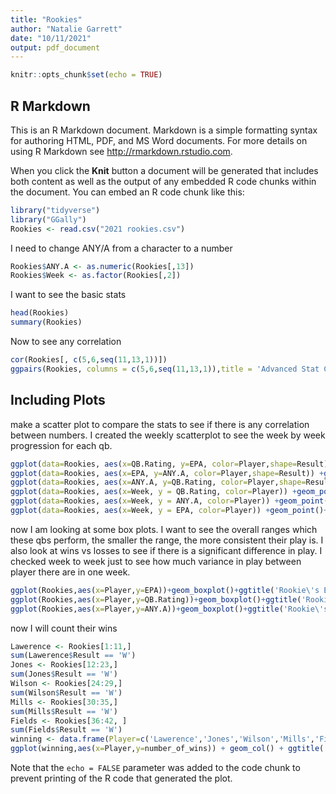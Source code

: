 ```yaml
---
title: "Rookies"
author: "Natalie Garrett"
date: "10/11/2021"
output: pdf_document
---
```


```r
knitr::opts_chunk$set(echo = TRUE)
```

## R Markdown

This is an R Markdown document. Markdown is a simple formatting syntax for authoring HTML, PDF, and MS Word documents. For more details on using R Markdown see <http://rmarkdown.rstudio.com>.

When you click the **Knit** button a document will be generated that includes both content as well as the output of any embedded R code chunks within the document. You can embed an R code chunk like this:

```r
library("tidyverse")
library("GGally")
Rookies <- read.csv("2021 rookies.csv")
```
I need to change ANY/A from a character to a number
```r
Rookies$ANY.A <- as.numeric(Rookies[,13])
Rookies$Week <- as.factor(Rookies[,2])
``` 
I want to see the basic stats
```r
head(Rookies)
summary(Rookies)
```
Now to see any correlation 
```r
cor(Rookies[, c(5,6,seq(11,13,1))])
ggpairs(Rookies, columns = c(5,6,seq(11,13,1)),title = 'Advanced Stat Correlation')
```
## Including Plots
make a scatter plot to compare the stats to see if there is any correlation between numbers. I created the weekly scatterplot to see the week by week progression for each qb. 

```r
ggplot(data=Rookies, aes(x=QB.Rating, y=EPA, color=Player,shape=Result)) +geom_point()+ ggtitle('EPA vs QBR')
ggplot(data=Rookies, aes(x=EPA, y=ANY.A, color=Player,shape=Result)) +geom_point()+ggtitle('ANY/A vs EPA')
ggplot(data=Rookies, aes(x=ANY.A, y=QB.Rating, color=Player,shape=Result)) +geom_point()+ggtitle('QBR vs ANY/A')
ggplot(data=Rookies, aes(x=Week, y = QB.Rating, color=Player)) +geom_point()+ggtitle('Rookie\'s QBR Weekly')
ggplot(data=Rookies, aes(x=Week, y = ANY.A, color=Player)) +geom_point()+ggtitle('Rookie\'s ANY.A Weekly')
ggplot(data=Rookies, aes(x=Week, y = EPA, color=Player)) +geom_point()+ggtitle('Rookie\'s EPA Weekly')
```
now I am looking at some box plots. I want to see the overall ranges which these qbs perform, the smaller the range, the more consistent their play is. I also look at wins vs losses to see if there is a significant difference in play. I checked week to week just to see how much variance in play between player there are in one week.

```r
ggplot(Rookies,aes(x=Player,y=EPA))+geom_boxplot()+ggtitle('Rookie\'s EPA')
ggplot(Rookies,aes(x=Player,y=QB.Rating))+geom_boxplot()+ggtitle('Rookie\'s QBR')
ggplot(Rookies,aes(x=Player,y=ANY.A))+geom_boxplot()+ggtitle('Rookie\'s ANY/A')
```
now I will count their wins
``` r
Lawerence <- Rookies[1:11,]
sum(Lawerence$Result == 'W')
Jones <- Rookies[12:23,]
sum(Jones$Result == 'W')
Wilson <- Rookies[24:29,]
sum(Wilson$Result == 'W')
Mills <- Rookies[30:35,]
sum(Mills$Result == 'W')
Fields <- Rookies[36:42, ]
sum(Fields$Result == 'W')
winning <- data.frame(Player=c('Lawerence','Jones','Wilson','Mills','Fields'),number_of_wins=c(2,8,2,0,2))
ggplot(winning,aes(x=Player,y=number_of_wins)) + geom_col() + ggtitle('Rookie Wins')
```

Note that the `echo = FALSE` parameter was added to the code chunk to prevent printing of the R code that generated the plot.
